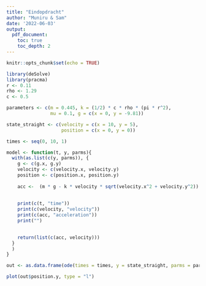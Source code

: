 ```yaml
---
title: "Eindopdracht"
author: "Muniru & Sam"
date: '2022-06-03'
output:
  pdf_document:
    toc: true
    toc_depth: 2
---
```


```r
knitr::opts_chunk$set(echo = TRUE)
```

```r
library(deSolve)
library(pracma)
r <- 0.11
rho <- 1.29
c <- 0.5

parameters <- c(m = 0.445, k = (1/2) * c * rho * (pi * r^2),
                mu = 0.1, g = c(x = 0, y = -9.81))

state_straight <- c(velocity = c(x = 10, y = 5),
                    position = c(x = 0, y = 0))

times <- seq(0, 10, 1)

model <- function(t, y, parms){
  with(as.list(c(y, parms)), {
    g <- c(g.x, g.y)
    velocity <- c(velocity.x, velocity.y)
    position <- c(position.x, position.y)
    
    acc <-  (m * g - k * velocity * sqrt(velocity.x^2 + velocity.y^2)) / m 
    
    
    print(c(t, "time"))    
    print(c(velocity, "velocity"))
    print(c(acc, "acceleration"))
    print("")

    
    return(list(c(acc, velocity)))
  }
  )
}

out <- as.data.frame(ode(times = times, y = state_straight, parms = parameters, func = model, method = "euler"))

plot(out$position.y, type = "l")

```


